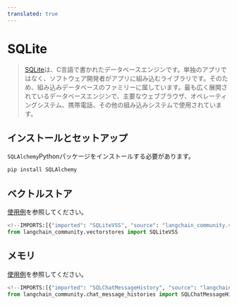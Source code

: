 ```yaml
---
translated: true
---
```


# SQLite

>[SQLite](https://en.wikipedia.org/wiki/SQLite)は、C言語で書かれたデータベースエンジンです。単独のアプリではなく、ソフトウェア開発者がアプリに組み込むライブラリです。そのため、組み込みデータベースのファミリーに属しています。最も広く展開されているデータベースエンジンで、主要なウェブブラウザ、オペレーティングシステム、携帯電話、その他の組み込みシステムで使用されています。

## インストールとセットアップ

`SQLAlchemy`Pythonパッケージをインストールする必要があります。

```bash
pip install SQLAlchemy
```

## ベクトルストア

[使用例](/docs/integrations/vectorstores/sqlitevss)を参照してください。

```python
<!--IMPORTS:[{"imported": "SQLiteVSS", "source": "langchain_community.vectorstores", "docs": "https://api.python.langchain.com/en/latest/vectorstores/langchain_community.vectorstores.sqlitevss.SQLiteVSS.html", "title": "SQLite"}]-->
from langchain_community.vectorstores import SQLiteVSS
```

## メモリ

[使用例](/docs/integrations/memory/sqlite)を参照してください。

```python
<!--IMPORTS:[{"imported": "SQLChatMessageHistory", "source": "langchain_community.chat_message_histories", "docs": "https://api.python.langchain.com/en/latest/chat_message_histories/langchain_community.chat_message_histories.sql.SQLChatMessageHistory.html", "title": "SQLite"}]-->
from langchain_community.chat_message_histories import SQLChatMessageHistory
```

